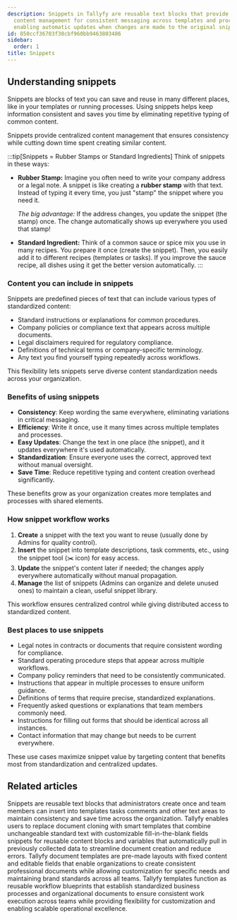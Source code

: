 ```yaml
---
description: Snippets in Tallyfy are reusable text blocks that provide centralized
  content management for consistent messaging across templates and processes while
  enabling automatic updates when changes are made to the original snippet.
id: 850ccf36703f30cbf960bb9463803486
sidebar:
  order: 1
title: Snippets
---
```


## Understanding snippets

Snippets are blocks of text you can save and reuse in many different places, like in your templates or running processes. Using snippets helps keep information consistent and saves you time by eliminating repetitive typing of common content.

Snippets provide centralized content management that ensures consistency while cutting down time spent creating similar content.

:::tip[Snippets = Rubber Stamps or Standard Ingredients]
Think of snippets in these ways:

- **Rubber Stamp:** Imagine you often need to write your company address or a legal note. A snippet is like creating a **rubber stamp** with that text. Instead of typing it every time, you just "stamp" the snippet where you need it.

  *The big advantage:* If the address changes, you update the snippet (the stamp) once. The change automatically shows up everywhere you used that stamp!

- **Standard Ingredient:** Think of a common sauce or spice mix you use in many recipes. You prepare it once (create the snippet). Then, you easily add it to different recipes (templates or tasks). If you improve the sauce recipe, all dishes using it get the better version automatically.
:::

### Content you can include in snippets

Snippets are predefined pieces of text that can include various types of standardized content:
- Standard instructions or explanations for common procedures.
- Company policies or compliance text that appears across multiple documents.
- Legal disclaimers required for regulatory compliance.
- Definitions of technical terms or company-specific terminology.
- Any text you find yourself typing repeatedly across workflows.

This flexibility lets snippets serve diverse content standardization needs across your organization.

### Benefits of using snippets

- **Consistency**: Keep wording the same everywhere, eliminating variations in critical messaging.
- **Efficiency**: Write it once, use it many times across multiple templates and processes.
- **Easy Updates**: Change the text in one place (the snippet), and it updates everywhere it's used automatically.
- **Standardization**: Ensure everyone uses the correct, approved text without manual oversight.
- **Save Time**: Reduce repetitive typing and content creation overhead significantly.

These benefits grow as your organization creates more templates and processes with shared elements.

### How snippet workflow works

1. **Create** a snippet with the text you want to reuse (usually done by Admins for quality control).
2. **Insert** the snippet into template descriptions, task comments, etc., using the snippet tool (✂️ icon) for easy access.
3. **Update** the snippet's content later if needed; the changes apply everywhere automatically without manual propagation.
4. **Manage** the list of snippets (Admins can organize and delete unused ones) to maintain a clean, useful snippet library.

This workflow ensures centralized control while giving distributed access to standardized content.

### Best places to use snippets

- Legal notes in contracts or documents that require consistent wording for compliance.
- Standard operating procedure steps that appear across multiple workflows.
- Company policy reminders that need to be consistently communicated.
- Instructions that appear in multiple processes to ensure uniform guidance.
- Definitions of terms that require precise, standardized explanations.
- Frequently asked questions or explanations that team members commonly need.
- Instructions for filling out forms that should be identical across all instances.
- Contact information that may change but needs to be current everywhere.

These use cases maximize snippet value by targeting content that benefits most from standardization and centralized updates.


<PageTree />


## Related articles
<CardGrid>
<LinkTitleCard header="<b>Snippets > Use snippets</b>" href="/products/pro/documenting/templates/snippets/how-can-i-use-snippets-to-simplify-workflow-in-tallyfy/" > Snippets are reusable text blocks that administrators create once and team members can insert into templates tasks comments and other text areas to maintain consistency and save time across the organization. </LinkTitleCard>
<LinkTitleCard header="<b>Features > Fill in the blanks</b>" href="/products/pro/tutorials/features/fill-in-the-blanks/" > Tallyfy enables users to replace document cloning with smart templates that combine unchangeable standard text with customizable fill-in-the-blank fields snippets for reusable content blocks and variables that automatically pull in previously collected data to streamline document creation and reduce errors. </LinkTitleCard>
<LinkTitleCard header="<b>Documenting > Documents</b>" href="/products/pro/documenting/documents/" > Tallyfy document templates are pre-made layouts with fixed content and editable fields that enable organizations to create consistent professional documents while allowing customization for specific needs and maintaining brand standards across all teams. </LinkTitleCard>
<LinkTitleCard header="<b>Documenting > Templates</b>" href="/products/pro/documenting/templates/" > Tallyfy templates function as reusable workflow blueprints that establish standardized business processes and organizational documents to ensure consistent work execution across teams while providing flexibility for customization and enabling scalable operational excellence. </LinkTitleCard>
</CardGrid>